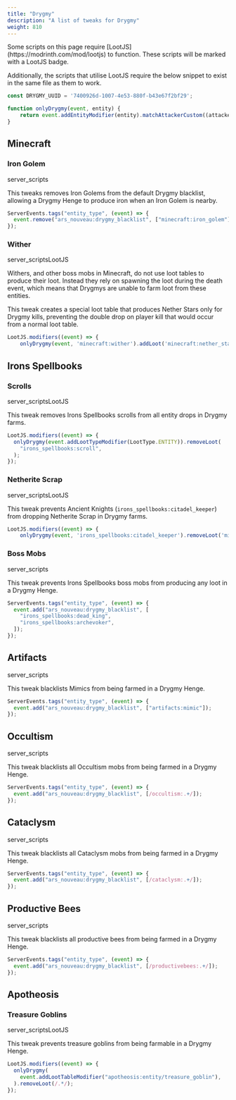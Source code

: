```yaml
---
title: "Drygmy"
description: "A list of tweaks for Drygmy"
weight: 810
---
```



<Callout title="Note" type="note" icon={IconInfoCircle}>
Some scripts on this page require [LootJS](https://modrinth.com/mod/lootjs) to function. These scripts will be marked with a <span class="badge text-bg-primary">LootJS</span> badge.

Additionally, the scripts that utilise LootJS require the below snippet to exist in the same file as them to work.

```js
const DRYGMY_UUID = '7400926d-1007-4e53-880f-b43e67f2bf29';

function onlyDrygmy(event, entity) {
    return event.addEntityModifier(entity).matchAttackerCustom((attacker) => attacker.uuid.toString() == DRYGMY_UUID);
}

```
</Callout>

## Minecraft

### Iron Golem

<span class="badge text-bg-dark server-scripts">server_scripts</span>

This tweaks removes Iron Golems from the default Drygmy blacklist, allowing a Drygmy Henge to produce iron when an Iron Golem is nearby.

```js
ServerEvents.tags("entity_type", (event) => {
  event.remove("ars_nouveau:drygmy_blacklist", ["minecraft:iron_golem"]);
});
```

### Wither

<span class="badge text-bg-dark server-scripts">server_scripts</span><span class="badge text-bg-primary">LootJS</span>

Withers, and other boss mobs in Minecraft, do not use loot tables to produce their loot. Instead they rely on spawning the loot during the death event, which means that Drygmys are unable to farm loot from these entities.

This tweak creates a special loot table that produces Nether Stars only for Drygmy kills, preventing the double drop on player kill that would occur from a normal loot table.

```js
LootJS.modifiers((event) => {
    onlyDrygmy(event, 'minecraft:wither').addLoot('minecraft:nether_star');
```

## Irons Spellbooks

### Scrolls

<span class="badge text-bg-dark server-scripts">server_scripts</span><span class="badge text-bg-primary">LootJS</span>

This tweak removes Irons Spellbooks scrolls from all entity drops in Drygmy farms.

```js
LootJS.modifiers((event) => {
  onlyDrygmy(event.addLootTypeModifier(LootType.ENTITY)).removeLoot(
    "irons_spellbooks:scroll",
  );
});
```

### Netherite Scrap

<span class="badge text-bg-dark server-scripts">server_scripts</span><span class="badge text-bg-primary">LootJS</span>

This tweak prevents Ancient Knights (`irons_spellbooks:citadel_keeper`) from dropping Netherite Scrap in Drygmy farms.

```js
LootJS.modifiers((event) => {
    onlyDrygmy(event, 'irons_spellbooks:citadel_keeper').removeLoot('minecraft:netherite_scrap');
```

### Boss Mobs

<span class="badge text-bg-dark server-scripts">server_scripts</span>

This tweak prevents Irons Spellbooks boss mobs from producing any loot in a Drygmy Henge.

```js
ServerEvents.tags("entity_type", (event) => {
  event.add("ars_nouveau:drygmy_blacklist", [
    "irons_spellbooks:dead_king",
    "irons_spellbooks:archevoker",
  ]);
});
```

## Artifacts

<span class="badge text-bg-dark server-scripts">server_scripts</span>

This tweak blacklists Mimics from being farmed in a Drygmy Henge.

```js
ServerEvents.tags("entity_type", (event) => {
  event.add("ars_nouveau:drygmy_blacklist", ["artifacts:mimic"]);
});
```

## Occultism

<span class="badge text-bg-dark server-scripts">server_scripts</span>

This tweak blacklists all Occultism mobs from being farmed in a Drygmy Henge.

```js
ServerEvents.tags("entity_type", (event) => {
  event.add("ars_nouveau:drygmy_blacklist", [/occultism:.+/]);
});
```

## Cataclysm

<span class="badge text-bg-dark server-scripts">server_scripts</span>

This tweak blacklists all Cataclysm mobs from being farmed in a Drygmy Henge.

```js
ServerEvents.tags("entity_type", (event) => {
  event.add("ars_nouveau:drygmy_blacklist", [/cataclysm:.+/]);
});
```

## Productive Bees

<span class="badge text-bg-dark server-scripts">server_scripts</span>

This tweak blacklists all productive bees from being farmed in a Drygmy Henge.

```js
ServerEvents.tags("entity_type", (event) => {
  event.add("ars_nouveau:drygmy_blacklist", [/productivebees:.+/]);
});
```

## Apotheosis

### Treasure Goblins

<span class="badge text-bg-dark server-scripts">server_scripts</span><span class="badge text-bg-primary">LootJS</span>

This tweak prevents treasure goblins from being farmable in a Drygmy Henge.

```js
LootJS.modifiers((event) => {
  onlyDrygmy(
    event.addLootTableModifier("apotheosis:entity/treasure_goblin"),
  ).removeLoot(/.*/);
});
```
